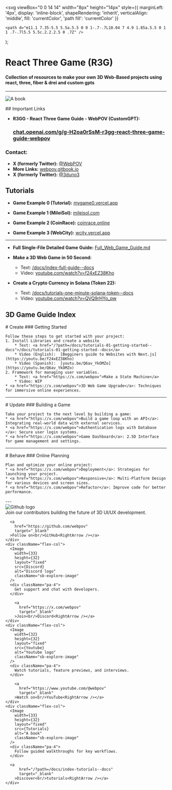 

  <svg
    viewBox="0 0 14 14"
    width="8px"
    height="14px"
    style={{
      marginLeft: '4px',
      display: 'inline-block',
      shapeRendering: 'inherit',
      verticalAlign: 'middle',
      fill: 'currentColor',
      'path fill': 'currentColor'
    }}
  >
    <path d="m11.1 7.35-5.5 5.5a.5.5 0 0 1-.7-.7L10.04 7 4.9 1.85a.5.5 0 1 1 .7-.7l5.5 5.5c.2.2.2.5 0 .7Z" />
  </svg>
);

<Meta title="React Three Game Guide" />

# React Three Game (R3G)
#### Collection of resources to make your own 3D Web-Based projects using react, three, fiber & drei and custom gpts
---
<Image width={320} height={320} layout="fixed"
  src={WebPOV}  alt="A book"  className="sb-explore-image"
/>

<div className="pb-100">
  ## Important Links

- **R3GG - React Three Game Guide - WebPOV (CustomGPT):**
  ### [chat.openai.com/g/g-H2oa0rSsM-r3gg-react-three-game-guide-webpov](https://chat.openai.com/g/g-H2oa0rSsM-r3gg-react-three-game-guide-webpov)
  
### Contact:
- **X (formerly Twitter):** [@WebPOV](https://x.com/webpov)
- **More Links:** [webpov.gitbook.io](https://webpov.gitbook.io/pov/about/contact)
- **X (formerly Twitter):** [@3duno3](https://x.com/3duno3)


## Tutorials
- **Game Example 0 (Tutorial):** [mygame0.vercel.app](https://mygame0.vercel.app/)
  
- **Game Example 1 (MileiSol):** [mileisol.com](https://mileisol.com)
  
- **Game Example 2 (CoinRace):** [coinrace.online](https://coinrace.online)

- **Game Example 3 (WebCity):** [wcity.vercel.app](https://wcity.vercel.app)

---

- **Full Single-File Detailed Game Guide:** [Full_Web_Game_Guide.md](/?path=/docs/index-full-guide--docs)
  
- **Make a 3D Web Game in 50 Second:**
  - Text: [/docs/index-full-guide--docs](/?path=/docs/index-full-guide--docs)
  - Video: [youtube.com/watch?v=f24xEZ38Kho](https://www.youtube.com/watch?v=f24xEZ38Kho)
  
- **Create a Crypto Currency in Solana (Token 22):**
  - Text: [/docs/tutorials-one-minute-solana-token--docs](/?path=/docs/tutorials-one-minute-solana-token--docs)
  - Video: [youtube.com/watch?v=QVQ9rHYo_pw](https://www.youtube.com/watch?v=QVQ9rHYo_pw)
  

</div>



## 3D Game Guide Index
<div>
  <div>
    # Create
    ### Getting Started

    Follow these steps to get started with your project:
    1. Install Libraries and create a website
        * Text: <a href="/?path=/docs/tutorials-01-getting-started--docs">/docs/tutorials-01-getting-started--docs</a>
        * Video (English):  [Begginers guide to Websites with Next.js](https://youtu.be/f24xEZ38Kho)
        * Video (Spanish):  [youtu.be/Q6av_YkOMZo](https://youtu.be/Q6av_YkOMZo)
    2. Framework for managing user variables.
        * Text: <a href="https://x.com/webpov">Make a State Machine</a>
        * Video: WIP
    * <a href="https://x.com/webpov">3D Web Game Upgrade</a>: Techniques for immersive online experiences.
  </div>
</div>

---

<div>
  <div>
    # Update
    ### Building a Game

    Take your project to the next level by building a game:
    * <a href="https://x.com/webpov">Build a game loop with an API</a>: Integrating real-world data with external services.
    * <a href="https://x.com/webpov">Authentication logs with Database </a>: Secure user login systems.
    * <a href="https://x.com/webpov">Game Dashboard</a>: 2.5D Interface for game management and settings.

  </div>
</div>

---

<div>
  <div>
    # Behave
    ### Online Planning

    Plan and optimize your online project:
    * <a href="https://x.com/webpov">Deployment</a>: Strategies for launching your project.
    * <a href="https://x.com/webpov">Responsive</a>: Multi-Platform Design for various devices and screen sizes.
    * <a href="https://x.com/webpov">Refactor</a>: Improve code for better performance.

  </div>
</div>


<div className="pt-100"></div>
---
<div className="flex">
  <div  className="flex-col">
      <Image 
        width={32}
        height={32}
        layout="fixed"
        src={Github} 
        alt="Github logo" 
        className="sb-explore-image"
      />
      <div className="pa-4">
      Join our contributors building the future of 3D UI/UX development.
      </div>

      <a
        href="https://github.com/webpov"
        target="_blank"
      >Follow on<br/>GitHub<RightArrow /></a>
    </div>
    <div className="flex-col">
      <Image 
        width={33}
        height={32}
        layout="fixed"
        src={Discord} 
        alt="Discord logo" 
        className="sb-explore-image"
      />
      <div className="pa-4">
        Get support and chat with developers.
      </div>

        <a
          href="https://x.com/webpov"
          target="_blank"
        >Join<br/>Discord<RightArrow /></a>
    </div>
    <div className="flex-col">
      <Image 
        width={32}
        height={32}
        layout="fixed"
        src={Youtube} 
        alt="Youtube logo" 
        className="sb-explore-image"
      />
      <div className="pa-4">
        Watch tutorials, feature previews, and interviews.
      </div>

        <a
          href="https://www.youtube.com/@webpov"
          target="_blank"
        >Watch on<br/>YouTube<RightArrow /></a>
    </div>
    <div className="flex-col">
      <Image 
        width={33}
        height={32}
        layout="fixed"
        src={Tutorials} 
        alt="A book" 
        className="sb-explore-image"
      />
      <div className="pa-4">
        Follow guided walkthroughs for key workflows.
      </div>

      <a
          href="/?path=/docs/index-tutorials--docs"
          target="_blank"
        >Discover<br/>tutorials<RightArrow /></a>
    </div>
</div>
